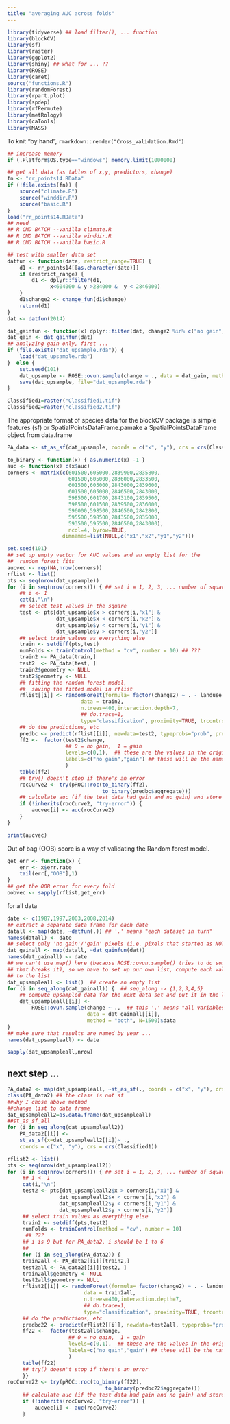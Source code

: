 ```yaml
---
title: "averaging AUC across folds"
---
```


```r
library(tidyverse) ## load filter(), ... function
library(blockCV)
library(sf)
library(raster)
library(ggplot2)
library(shiny) ## what for ... ??
library(ROSE)
library(caret)
source("functions.R")
library(randomForest)
library(rpart.plot)
library(spdep)
library(rfPermute)
library(metRology)
library(caTools)
library(MASS)
```

To knit "by hand", `rmarkdown::render("Cross_validation.Rmd")`

```r
## increase memory
if (.Platform$OS.type=="windows") memory.limit(1000000)

## get all data (as tables of x,y, predictors, change)
fn <- "rr_points14.RData"
if (!file.exists(fn)) {
    source("climate.R")
    source("winddir.R")
    source("basic.R")
}
load("rr_points14.RData")
## need
## R CMD BATCH --vanilla climate.R
## R CMD BATCH --vanilla winddir.R
## R CMD BATCH --vanilla basic.R

## test with smaller data set
datfun <- function(date, restrict_range=TRUE) {
    d1 <- rr_points14[[as.character(date)]]
    if (restrict_range) {
        d1 <- dplyr::filter(d1,
              x<604000 & y >284000 &  y < 2846000)
    }
    d1$change2 <- change_fun(d1$change)
    return(d1)
}
dat <- datfun(2014)
```

```r
dat_gainfun <- function(x) dplyr::filter(dat, change2 %in% c("no gain", "gain")) 
dat_gain <- dat_gainfun(dat)
## analyzing gain only, first ...
if (file.exists("dat_upsample.rda")) {
    load("dat_upsample.rda")
}  else {
    set.seed(101)
    dat_upsample <- ROSE::ovun.sample(change ~ ., data = dat_gain, method = "both", N=1500)$data
    save(dat_upsample, file="dat_upsample.rda")
}
```

```r
Classified1=raster("Classified1.tif")
Classified2=raster("classified2.tif")
```
The appropriate format of species data for the blockCV package is simple features (sf) or SpatialPointsDataFrame.pamake a SpatialPointsDataFrame object from data.frame
```r
PA_data <- st_as_sf(dat_upsample, coords = c("x", "y"), crs = crs(Classified1))
```

```r
to_binary <- function(x) { as.numeric(x) -1 }
auc <- function(x) c(x$auc)
corners <- matrix(c(601500,605000,2839900,2835800,
                    601500,605000,2836000,2833500,
                    601500,605000,2843000,2839600,
                    601500,605000,2846500,2843000,
                    598500,601700,2843100,2839500,
                    598500,601500,2839500,2836000,
                    596000,598500,2846500,2842800,
                    595500,598500,2843500,2835000,
                    593500,595500,2846500,2843000),
                    ncol=4, byrow=TRUE,
                  dimnames=list(NULL,c("x1","x2","y1","y2")))

set.seed(101)
## set up empty vector for AUC values and an empty list for the
##  random forest fits
aucvec <- rep(NA,nrow(corners))
rflist <- list()                  
pts <- seq(nrow(dat_upsample))
for (i in seq(nrow(corners))) { ## set i = 1, 2, 3, ... number of squares (9)
    ## i <- 1
    cat(i,"\n")
    ## select test values in the square
    test <- pts[dat_upsample$x > corners[i,"x1"] &
                dat_upsample$x < corners[i,"x2"] &
                dat_upsample$y < corners[i,"y1"] &
                dat_upsample$y > corners[i,"y2"]]
    ## select train values as everything else
    train <- setdiff(pts,test)
    numFolds <- trainControl(method = "cv", number = 10) ## ???
    train2 <- PA_data[train,]
    test2  <- PA_data[test, ]
    train2$geometry <- NULL
    test2$geometry <- NULL
    ## fitting the random forest model,
    ##  saving the fitted model in rflist
    rflist[[i]] <- randomForest(formula= factor(change2) ~ . - landuse - change,
                        data = train2,
                        n.trees=400,interaction.depth=7,
                        ## do.trace=1,
                        type="classification", proximity=TRUE, trcontrol=numFolds, keep.inbag = TRUE)
    ## do the predictions, etc 
    predbc <- predict(rflist[[i]], newdata=test2, typeprobs="prob", predict.all=TRUE)
    ff2 <-  factor(test2$change,
                   ## 0 = no gain,  1 = gain
                   levels=c(0,1),  ## these are the values in the original vector
                   labels=c("no gain","gain") ## these will be the names in the new vector
                   )
    table(ff2)
    ## try() doesn't stop if there's an error
    rocCurve2 <- try(pROC::roc(to_binary(ff2),
                               to_binary(predbc$aggregate)))
    ## calculate auc (if the test data had gain and no gain) and store it in the vector
    if (!inherits(rocCurve2, "try-error")) {
        aucvec[i] <- auc(rocCurve2)
    }
}
```

```r
print(aucvec)
```

Out of bag (OOB) score is a way of validating the Random forest model.

```r
get_err <- function(x) {
    err <- x$err.rate
    tail(err[,"OOB"],1)
}
## get the OOB error for every fold
oobvec <- sapply(rflist,get_err)
```
for all data
```r
date <- c(1987,1997,2003,2008,2014)
## extract a separate data frame for each date
datall <- map(date, ~datfun(.)) ## '.' means "each dataset in turn"
names(datall) <- date
## select only 'no gain'/'gain' pixels (i.e. pixels that started as NOT erg)
dat_gainall <- map(datall, ~dat_gainfun(dat))
names(dat_gainall) <- date
## we can't use map() here (because ROSE::ovun.sample() tries to do something clever
## that breaks it), so we have to set up our own list, compute each value, and add it
## to the list
dat_upsampleall <- list()  ## create an empty list
for (i in seq_along(dat_gainall)) {  ## seq_along -> {1,2,3,4,5}
    ## compute upsampled data for the next data set and put it in the list
    dat_upsampleall[[i]] <-
        ROSE::ovun.sample(change ~ .,  ## this '.' means "all variables other than 'change'"
                          data = dat_gainall[[i]], 
                          method = "both", N=1500)$data
}
## make sure that results are named by year ...
names(dat_upsampleall) <- date
```

```r
sapply(dat_upsampleall,nrow)
```

## next step ...
```r
PA_data2 <- map(dat_upsampleall, ~st_as_sf(., coords = c("x", "y"), crs = crs(Classified1)))
class(PA_data2) ## the class is not sf
##why I chose above method
##change list to data frame
dat_upsampleall2=as.data.frame(dat_upsampleall)
##st_as_sf_all
for (i in seq_along(dat_upsampleall2)) 
    PA_data2[[i]] <-
    st_as_sf(x=dat_upsampleall2[[i]]~ .,  
    coords = c("x", "y"), crs = crs(Classified1))
```

```r
rflist2 <- list()
pts <- seq(nrow(dat_upsampleall2))
for (i in seq(nrow(corners))) { ## set i = 1, 2, 3, ... number of squares (9)
     ## i <- 1
     cat(i,"\n")
     test2 <- pts[dat_upsampleall2$x > corners[i,"x1"] &
                 dat_upsampleall2$x < corners[i,"x2"] &
                 dat_upsampleall2$y < corners[i,"y1"] &
                 dat_upsampleall2$y > corners[i,"y2"]]
     ## select train values as everything else
     train2 <- setdiff(pts,test2)
     numFolds <- trainControl(method = "cv", number = 10)
      ## ???
     ## i is 9 but for PA_data2, i should be 1 to 6
     ##
     for (i in seq_along(PA_data2)) {
     train2all <- PA_data2[[i]][train2,]
     test2all <- PA_data2[[i]][test2, ]
     train2all$geometry <- NULL
     test2all$geometry <- NULL
     rflist2[[i]] <- randomForest(formula= factor(change2) ~ . - landuse - change,
                         data = train2all,
                         n.trees=400,interaction.depth=7,
                         ## do.trace=1,
                         type="classification", proximity=TRUE, trcontrol=numFolds, keep.inbag = TRUE)
     ## do the predictions, etc 
     predbc22 <- predict(rflist2[[i]], newdata=test2all, typeprobs="prob", predict.all=TRUE)
     ff22 <-  factor(test2all$change,
                    ## 0 = no gain,  1 = gain
                    levels=c(0,1),  ## these are the values in the original vector
                    labels=c("no gain","gain") ## these will be the names in the new vector
                    )
     table(ff22)
     ## try() doesn't stop if there's an error
     }}
rocCurve22 <- try(pROC::roc(to_binary(ff22),
                                to_binary(predbc22$aggregate)))
     ## calculate auc (if the test data had gain and no gain) and store it in the vector
     if (!inherits(rocCurve2, "try-error")) {
         aucvec[i] <- auc(rocCurve2)
     }
```


